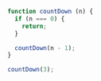 ```js showLineNumbers /countDown(3)/ copy
function countDown (n) {
  if (n === 0) {
    return;
  }

  countDown(n - 1);
}

countDown(3);
```
